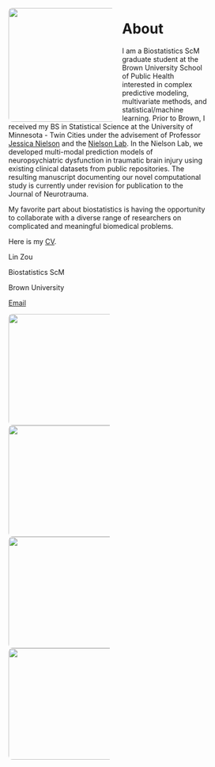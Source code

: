 <script src="https://kit.fontawesome.com/a076d05399.js"></script>

<style>
img {
  border-radius: 8px;
  float: left;
  padding: 0 20px 0 0;
}
</style>

<p>

<img src="~/Desktop/Personal Website/Profile.jpg" style="width:230px;" class="left">

# About

I am a Biostatistics ScM graduate student at the Brown University School of Public Health interested in complex predictive modeling, multivariate methods, and statistical/machine learning. Prior to Brown, I received my BS in Statistical Science at the University of Minnesota - Twin Cities under the advisement of Professor [Jessica Nielson](https://med.umn.edu/bio/psychiatry/jessica-nielson) and the [Nielson Lab](http://nielsonlab.umn.edu/). In the Nielson Lab, we developed multi-modal prediction models of neuropsychiatric dysfunction in traumatic brain injury using existing clinical datasets from public repositories. The resulting manuscript documenting our novel computational study is currently under revision for publication to the Journal of Neurotrauma.

My favorite part about biostatistics is having the opportunity to collaborate with a diverse range of researchers on complicated and meaningful biomedical problems.

Here is my [CV](https://linfengzou.github.io/linzou.github.io/lzou_cv.pdf).

</p>



Lin Zou

Biostatistics ScM

<i class="fas fa-map-marker-alt"></i style="font-size:20px;"> Brown University

[Email](mailto:lin_zou@brown.edu)

<p style="text-align: center;">
<a href="https://www.linkedin.com/in/lin-zou-09bb6b13b/"> <i class="fab fa-linkedin" style="font-size:60px;"></i></a>
</p>

<style>
* {
  box-sizing: border-box;
}

.column {
  float: left;
  width: 33.33%;
  padding: 5px;
}


.row::after {
  content: "";
  clear: both;
  display: table;
}
</style>

<img src="~/Desktop/Personal Website/Lighthouse.jpg" style="width:225px;">
<img src="~/Desktop/Personal Website/Creek.jpg" style="width:225px;">
<img src="~/Desktop/Personal Website/Wave.jpg" style="width:225px;">
<img src="~/Desktop/Personal Website/Mountain.jpg" style="width:225px;">


